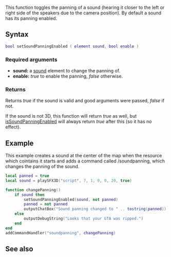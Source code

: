  
{{Client function}}
This function toggles the panning of a sound (hearing it closer to the left or right side of the speakers due to the camera position). By default a sound has its panning enabled.

==Syntax== 
<syntaxhighlight lang="lua">bool setSoundPanningEnabled ( element sound, bool enable )</syntaxhighlight>
{{New feature/item|3.0141|1.4.0|6987|{{OOP||[[/sound.md|sound]]:setPanningEnabled|panningEnabled|isSoundPanningEnabled}}}}

===Required arguments=== 
*'''sound:''' a [[/sound.md|sound]] element to change the panning of.
*'''enable:''' ''true'' to enable the panning, ''false'' otherwise.

===Returns===
Returns ''true'' if the sound is valid and good arguments were passed, ''false'' if not.

If the sound is not 3D, this function will return ''true'' as well, but [[/isSoundPanningEnabled.md|isSoundPanningEnabled]] will always return ''true'' after this (so it has no effect).

==Example== 
This example creates a sound at the center of the map when the resource which cointains it starts and adds a command called /soundpanning, which changes the panning of the sound.

<syntaxhighlight lang="lua">local panned = true
local sound = playSFX3D("script", 7, 1, 0, 0, 20, true)

function changePanning()
    if sound then
        setSoundPanningEnabled(sound, not panned)
        panned = not panned
        outputChatBox("Sound panning changed to " .. tostring(panned))
    else
        outputDebugString("Looks that your GTA was ripped.")
    end
end
addCommandHandler("soundpanning", changePanning)</syntaxhighlight>

==See also==
{{Client_audio_functions}}